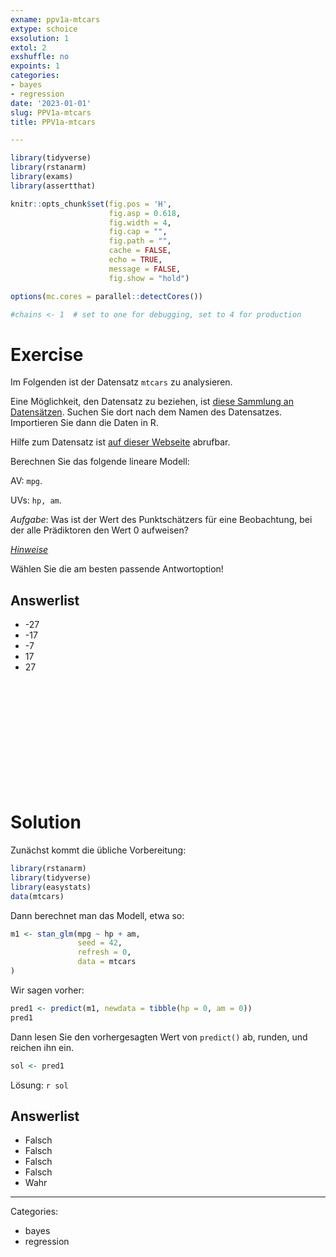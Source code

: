 ```yaml
---
exname: ppv1a-mtcars
extype: schoice
exsolution: 1
extol: 2
exshuffle: no
expoints: 1
categories:
- bayes
- regression
date: '2023-01-01'
slug: PPV1a-mtcars
title: PPV1a-mtcars

---
```



<!-- Achtung, es kann passieren, dass mehrere Antwortoptionen den Wert "0" anzeigen, -->
<!-- was von Studis als "Fehler" gesehen werden kann. Muss noch korrigiert werden. -->

```r
library(tidyverse)
library(rstanarm)
library(exams)
library(assertthat)
```


```r
knitr::opts_chunk$set(fig.pos = 'H',
                      fig.asp = 0.618,
                      fig.width = 4,
                      fig.cap = "", 
                      fig.path = "",
                      cache = FALSE,
                      echo = TRUE,
                      message = FALSE,
                      fig.show = "hold")

options(mc.cores = parallel::detectCores())

#chains <- 1  # set to one for debugging, set to 4 for production
```






# Exercise



<!-- Hart verdrahtet für mtcars! -->

Im Folgenden ist der Datensatz `mtcars` zu analysieren.

Eine Möglichkeit, den Datensatz zu beziehen, ist [diese Sammlung an Datensätzen](https://vincentarelbundock.github.io/Rdatasets/articles/data.html). Suchen Sie dort nach dem Namen des Datensatzes.
Importieren Sie dann die Daten in R.

Hilfe zum Datensatz ist [auf dieser Webseite](https://vincentarelbundock.github.io/Rdatasets/articles/data.html) abrufbar.




Berechnen Sie das folgende lineare Modell:



AV: `mpg`.

UVs: `hp, am`.




*Aufgabe*: Was ist der Wert des Punktschätzers für eine Beobachtung, bei der alle Prädiktoren den Wert 0 aufweisen?


[*Hinweise*](https://sebastiansauer.github.io/Lehre/Hinweise/Hinweise-Pruefung-Open-Book.html)





Wählen Sie die am besten passende Antwortoption!


Answerlist
---------

* -27
* -17
* -7
* 17
* 27




</br>
</br>
</br>
</br>
</br>
</br>
</br>
</br>
</br>
</br>

# Solution



Zunächst kommt die übliche Vorbereitung:

```r
library(rstanarm)
library(tidyverse)
library(easystats)
data(mtcars)
```



Dann berechnet man das Modell, etwa so:

```r
m1 <- stan_glm(mpg ~ hp + am, 
               seed = 42,
               refresh = 0,
               data = mtcars
)
```



Wir sagen vorher:


```r
pred1 <- predict(m1, newdata = tibble(hp = 0, am = 0))
pred1
```





Dann lesen Sie den vorhergesagten Wert von `predict()` ab, runden, und reichen ihn ein.


```r
sol <- pred1
```


Lösung: `r sol`



Answerlist
---------

* Falsch
* Falsch
* Falsch
* Falsch
* Wahr





---

Categories: 

- bayes
- regression

